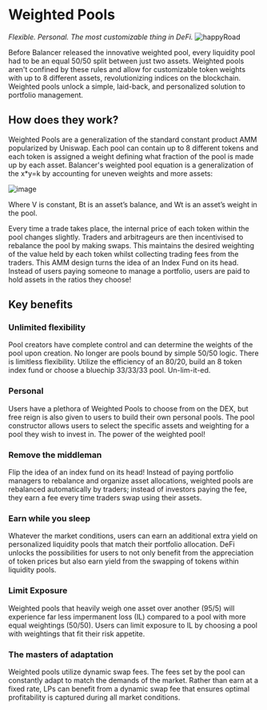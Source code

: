 # Weighted Pools
_Flexible. Personal. The most customizable thing in DeFi._
![happyRoad](https://user-images.githubusercontent.com/109503546/208123424-5441d863-4c68-4bdb-ba05-6ef33fcc21f9.png)



Before Balancer released the innovative weighted pool, every liquidity pool had to be an equal 50/50 split between just two assets. Weighted pools aren't confined by these rules and allow for customizable token weights with up to 8 different assets, revolutionizing indices on the blockchain. Weighted pools unlock a simple, laid-back, and personalized solution to portfolio management. 

## How does they work?

Weighted Pools are a generalization of the standard constant product AMM popularized by Uniswap. Each pool can contain up to 8 different tokens and each token is assigned a weight defining what fraction of the pool is made up by each asset. Balancer's weighted pool equation is a generalization of the x*y=k by accounting for uneven weights and more assets:

![image](https://user-images.githubusercontent.com/109503546/207799094-1ba1276d-fd00-483c-85d9-ddfa91270314.png)

Where V is constant, Bt is an asset’s balance, and Wt is an asset’s weight in the pool.

Every time a trade takes place, the internal price of each token within the pool changes slightly. Traders and arbitrageurs are then incentivised to rebalance the pool by making swaps. This maintains the desired weighting of the value held by each token whilst collecting trading fees from the traders. This AMM design turns the idea of an Index Fund on its head. Instead of users paying someone to manage a portfolio, users are paid to hold assets in the ratios they choose!

## Key benefits

### Unlimited flexibility
Pool creators have complete control and can determine the weights of the pool upon creation. No longer are pools bound by simple 50/50 logic. There is limitless flexibility. Utilize the efficiency of an 80/20, build an 8 token index fund or choose a bluechip 33/33/33 pool. Un-lim-it-ed.

### Personal 
Users have a plethora of Weighted Pools to choose from on the DEX, but free reign is also given to users to build their own personal pools. The pool constructor allows users to select the specific assets and weighting for a pool they wish to invest in. The power of the weighted pool! 

### Remove the middleman
Flip the idea of an index fund on its head! Instead of paying portfolio managers to rebalance and organize asset allocations, weighted pools are rebalanced automatically by traders; instead of investors paying the fee, they earn a fee every time traders swap using their assets.

### Earn while you sleep
Whatever the market conditions, users can earn an additional extra yield on personalized liquidity pools that match their portfolio allocation. DeFi unlocks the possibilities for users to not only benefit from the appreciation of token prices but also earn yield from the swapping of tokens within liquidity pools.

### Limit Exposure
Weighted pools that heavily weigh one asset over another (95/5) will experience far less impermanent loss (IL) compared to a pool with more equal weightings (50/50). Users can limit exposure to IL by choosing a pool with weightings that fit their risk appetite.

### The masters of adaptation
Weighted pools utilize dynamic swap fees. The fees set by the pool can constantly adapt to match the demands of the market. Rather than earn at a fixed rate, LPs can benefit from a dynamic swap fee that ensures optimal profitability is captured during all market conditions.
